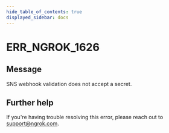 ```yaml
---
hide_table_of_contents: true
displayed_sidebar: docs
---
```



# ERR_NGROK_1626

## Message

SNS webhook validation does not accept a secret.

<ErrorDetails error="err_ngrok_1626" />

## Further help

If you're having trouble resolving this error, please reach out to [support@ngrok.com](mailto:support@ngrok.com?subject=Help%20with%20ERR_NGROK_1626).
